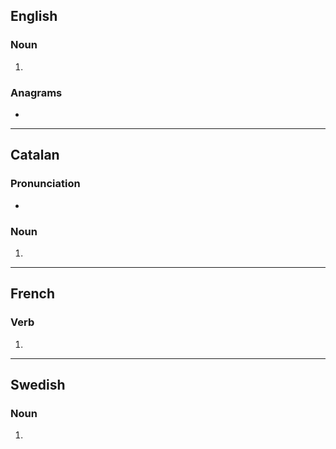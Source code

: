 ==English==

===Noun===
{{head|en|noun form}}

# {{plural of|en|cession}}

===Anagrams===
* {{anagrams|en|a=ceinosss|cosiness|scioness}}

----

==Catalan==

===Pronunciation===
* {{ca-IPA|ó}}

===Noun===
{{head|ca|noun form}}

# {{plural of|ca|cessió}}

----

==French==

===Verb===
{{head|fr|verb form}}

# {{inflection of|fr|cesser||1|p|impf|indc|;|1|p|pres|subj}}

----

==Swedish==

===Noun===
{{head|sv|noun form}}

# {{sv-noun-form-indef-gen|cession}}